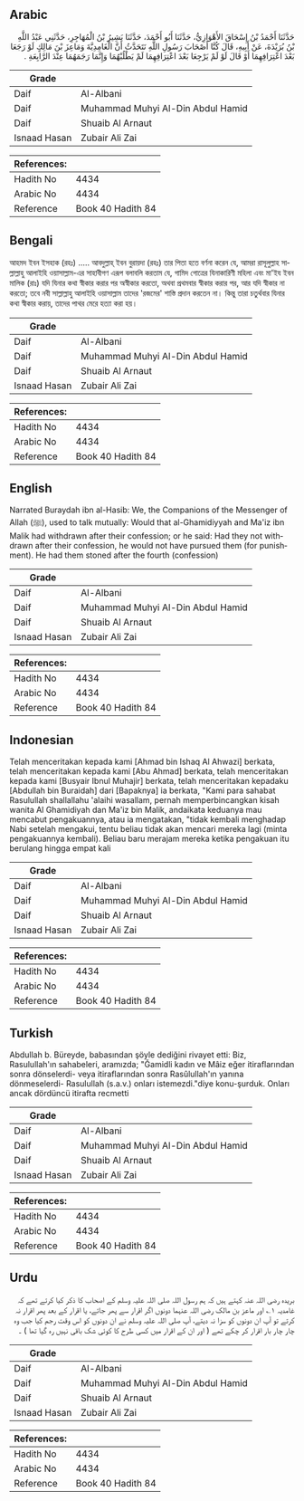 ## Arabic


<div dir="rtl" lang="ar" style={{fontSize:'larger',backgroundColor:'#f8f9fa',padding:20}}>
حَدَّثَنَا أَحْمَدُ بْنُ إِسْحَاقَ الأَهْوَازِيُّ، حَدَّثَنَا أَبُو أَحْمَدَ، حَدَّثَنَا بَشِيرُ بْنُ الْمُهَاجِرِ، حَدَّثَنِي عَبْدُ اللَّهِ بْنُ بُرَيْدَةَ، عَنْ أَبِيهِ، قَالَ كُنَّا أَصْحَابَ رَسُولِ اللَّهِ نَتَحَدَّثُ أَنَّ الْغَامِدِيَّةَ وَمَاعِزَ بْنَ مَالِكٍ لَوْ رَجَعَا بَعْدَ اعْتِرَافِهِمَا أَوْ قَالَ لَوْ لَمْ يَرْجِعَا بَعْدَ اعْتِرَافِهِمَا لَمْ يَطْلُبْهُمَا وَإِنَّمَا رَجَمَهُمَا عِنْدَ الرَّابِعَةِ ‏.‏
</div>
<div style={{backgroundColor:'#f8f9fa',padding:20, marginBottom: 10}}><table> <thead> <tr> <th>Grade</th> <th></th> </tr> </thead> <tbody> <tr><td>Daif</td><td>Al-Albani</td></tr><tr><td>Daif</td><td>Muhammad Muhyi Al-Din Abdul Hamid</td></tr><tr><td>Daif</td><td>Shuaib Al Arnaut</td></tr><tr><td>Isnaad Hasan</td><td>Zubair Ali Zai</td></tr></tbody></table><table> <thead> <tr> <th>References:</th> <th></th> </tr> </thead> <tbody><tr><td>Hadith No</td><td>4434</td></tr><tr><td>Arabic No</td><td>4434</td></tr><tr><td>Reference</td><td>Book 40 Hadith 84</td></tr></tbody></table></div>

## Bengali


<div dir="ltr" lang="bn" style={{fontSize:'larger',backgroundColor:'#f8f9fa',padding:20}}>
আহমদ ইবন ইসহাক (রহঃ) ..... আবদুল্লাহ্‌ ইবন বুরায়দা (রহঃ) তার পিতা হতে বর্ণনা করেন যে, আমরা রাসূলুল্লাহ সাল্লাল্লাহু আলাইহি ওয়াসাল্লাম-এর সাহাবীগণ এরূপ বলাবলি করতাম যে, গামিদ গোত্রের যিনাকারিণী মহিলা এবং মা'ইয ইবন মালিক (রাঃ) যদি যিনার কথা স্বীকার করার পর অস্বীকার করতো, অথবা প্রথমবার স্বীকার করার পর, আর যদি স্বীকার না করতো; তবে নবী সাল্লাল্লাহু আলাইহি ওয়াসাল্লাম তাদের 'রজমের' শাস্তি প্রদান করতেন না। কিন্তু তারা চতুর্থবার যিনার কথা স্বীকার করায়, তাদের পাথর মেরে হত্যা করা হয়।
</div>
<div style={{backgroundColor:'#f8f9fa',padding:20, marginBottom: 10}}><table> <thead> <tr> <th>Grade</th> <th></th> </tr> </thead> <tbody> <tr><td>Daif</td><td>Al-Albani</td></tr><tr><td>Daif</td><td>Muhammad Muhyi Al-Din Abdul Hamid</td></tr><tr><td>Daif</td><td>Shuaib Al Arnaut</td></tr><tr><td>Isnaad Hasan</td><td>Zubair Ali Zai</td></tr></tbody></table><table> <thead> <tr> <th>References:</th> <th></th> </tr> </thead> <tbody><tr><td>Hadith No</td><td>4434</td></tr><tr><td>Arabic No</td><td>4434</td></tr><tr><td>Reference</td><td>Book 40 Hadith 84</td></tr></tbody></table></div>

## English


<div dir="ltr" lang="en" style={{fontSize:'larger',backgroundColor:'#f8f9fa',padding:20}}>
Narrated Buraydah ibn al-Hasib: We, the Companions of the Messenger of Allah (ﷺ), used to talk mutually: Would that al-Ghamidiyyah and Ma'iz ibn Malik had withdrawn after their confession; or he said: Had they not withdrawn after their confession, he would not have pursued them (for punishment). He had them stoned after the fourth (confession)
</div>
<div style={{backgroundColor:'#f8f9fa',padding:20, marginBottom: 10}}><table> <thead> <tr> <th>Grade</th> <th></th> </tr> </thead> <tbody> <tr><td>Daif</td><td>Al-Albani</td></tr><tr><td>Daif</td><td>Muhammad Muhyi Al-Din Abdul Hamid</td></tr><tr><td>Daif</td><td>Shuaib Al Arnaut</td></tr><tr><td>Isnaad Hasan</td><td>Zubair Ali Zai</td></tr></tbody></table><table> <thead> <tr> <th>References:</th> <th></th> </tr> </thead> <tbody><tr><td>Hadith No</td><td>4434</td></tr><tr><td>Arabic No</td><td>4434</td></tr><tr><td>Reference</td><td>Book 40 Hadith 84</td></tr></tbody></table></div>

## Indonesian


<div dir="ltr" lang="id" style={{fontSize:'larger',backgroundColor:'#f8f9fa',padding:20}}>
Telah menceritakan kepada kami [Ahmad bin Ishaq Al Ahwazi] berkata, telah menceritakan kepada kami [Abu Ahmad] berkata, telah menceritakan kepada kami [Busyair Ibnul Muhajir] berkata, telah menceritakan kepadaku [Abdullah bin Buraidah] dari [Bapaknya] ia berkata, "Kami para sahabat Rasulullah shallallahu 'alaihi wasallam, pernah memperbincangkan kisah wanita Al Ghamidiyah dan Ma'iz bin Malik, andaikata keduanya mau mencabut pengakuannya, atau ia mengatakan, "tidak kembali menghadap Nabi setelah mengakui, tentu beliau tidak akan mencari mereka lagi (minta pengakuannya kembali). Beliau baru merajam mereka ketika pengakuan itu berulang hingga empat kali
</div>
<div style={{backgroundColor:'#f8f9fa',padding:20, marginBottom: 10}}><table> <thead> <tr> <th>Grade</th> <th></th> </tr> </thead> <tbody> <tr><td>Daif</td><td>Al-Albani</td></tr><tr><td>Daif</td><td>Muhammad Muhyi Al-Din Abdul Hamid</td></tr><tr><td>Daif</td><td>Shuaib Al Arnaut</td></tr><tr><td>Isnaad Hasan</td><td>Zubair Ali Zai</td></tr></tbody></table><table> <thead> <tr> <th>References:</th> <th></th> </tr> </thead> <tbody><tr><td>Hadith No</td><td>4434</td></tr><tr><td>Arabic No</td><td>4434</td></tr><tr><td>Reference</td><td>Book 40 Hadith 84</td></tr></tbody></table></div>

## Turkish


<div dir="ltr" lang="tr" style={{fontSize:'larger',backgroundColor:'#f8f9fa',padding:20}}>
Abdullah b. Büreyde, babasından şöyle dediğini rivayet etti: Biz, Rasulullah'ın sahabeleri, aramızda; "Ğamidli kadın ve Mâiz eğer itiraflarından sonra dönselerdi- veya itiraflarından sonra Rasûlullah'ın yanına dönmeselerdi- Rasulullah (s.a.v.) onları istemezdi."diye konu-şurduk. Onları ancak dördüncü itirafta recmetti
</div>
<div style={{backgroundColor:'#f8f9fa',padding:20, marginBottom: 10}}><table> <thead> <tr> <th>Grade</th> <th></th> </tr> </thead> <tbody> <tr><td>Daif</td><td>Al-Albani</td></tr><tr><td>Daif</td><td>Muhammad Muhyi Al-Din Abdul Hamid</td></tr><tr><td>Daif</td><td>Shuaib Al Arnaut</td></tr><tr><td>Isnaad Hasan</td><td>Zubair Ali Zai</td></tr></tbody></table><table> <thead> <tr> <th>References:</th> <th></th> </tr> </thead> <tbody><tr><td>Hadith No</td><td>4434</td></tr><tr><td>Arabic No</td><td>4434</td></tr><tr><td>Reference</td><td>Book 40 Hadith 84</td></tr></tbody></table></div>

## Urdu


<div dir="rtl" lang="ur" style={{fontSize:'larger',backgroundColor:'#f8f9fa',padding:20}}>
بریدہ رضی اللہ عنہ کہتے ہیں کہ ہم رسول اللہ صلی اللہ علیہ وسلم کے اصحاب کا ذکر کیا کرتے تھے کہ غامدیہ ۱؎ اور ماعز بن مالک رضی اللہ عنہما دونوں اگر اقرار سے پھر جاتے، یا اقرار کے بعد پھر اقرار نہ کرتے تو آپ ان دونوں کو سزا نہ دیتے، آپ صلی اللہ علیہ وسلم نے ان دونوں کو اس وقت رجم کیا جب وہ چار چار بار اقرار کر چکے تھے ( اور ان کے اقرار میں کسی طرح کا کوئی شک باقی نہیں رہ گیا تھا ) ۔
</div>
<div style={{backgroundColor:'#f8f9fa',padding:20, marginBottom: 10}}><table> <thead> <tr> <th>Grade</th> <th></th> </tr> </thead> <tbody> <tr><td>Daif</td><td>Al-Albani</td></tr><tr><td>Daif</td><td>Muhammad Muhyi Al-Din Abdul Hamid</td></tr><tr><td>Daif</td><td>Shuaib Al Arnaut</td></tr><tr><td>Isnaad Hasan</td><td>Zubair Ali Zai</td></tr></tbody></table><table> <thead> <tr> <th>References:</th> <th></th> </tr> </thead> <tbody><tr><td>Hadith No</td><td>4434</td></tr><tr><td>Arabic No</td><td>4434</td></tr><tr><td>Reference</td><td>Book 40 Hadith 84</td></tr></tbody></table></div>
